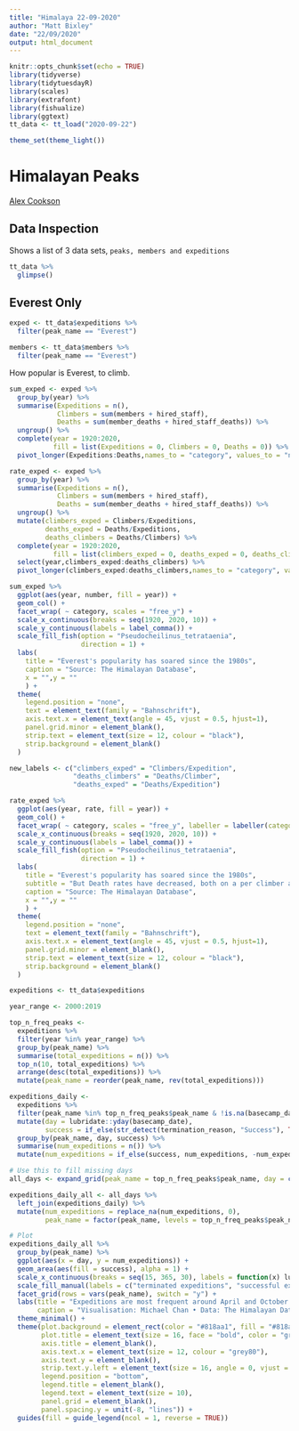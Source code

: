 ```yaml
---
title: "Himalaya 22-09-2020"
author: "Matt Bixley"
date: "22/09/2020"
output: html_document
---
```


```r
knitr::opts_chunk$set(echo = TRUE)
library(tidyverse)
library(tidytuesdayR)
library(scales)
library(extrafont)
library(fishualize)
library(ggtext)
tt_data <- tt_load("2020-09-22")

theme_set(theme_light())
```

# Himalayan Peaks
[Alex Cookson](https://www.alexcookson.com/post/analyzing-himalayan-peaks-first-ascents/)

## Data Inspection
Shows a list of 3 data sets, `peaks, members and expeditions`
```r
tt_data %>% 
  glimpse()
```


## Everest Only
```r
exped <- tt_data$expeditions %>% 
  filter(peak_name == "Everest")

members <- tt_data$members %>% 
  filter(peak_name == "Everest") 
```

How popular is Everest, to climb.

```r
sum_exped <- exped %>%
  group_by(year) %>%
  summarise(Expeditions = n(),
            Climbers = sum(members + hired_staff),
            Deaths = sum(member_deaths + hired_staff_deaths)) %>%
  ungroup() %>%
  complete(year = 1920:2020,
           fill = list(Expeditions = 0, Climbers = 0, Deaths = 0)) %>%
  pivot_longer(Expeditions:Deaths,names_to = "category", values_to = "number")

rate_exped <- exped %>%
  group_by(year) %>%
  summarise(Expeditions = n(),
            Climbers = sum(members + hired_staff),
            Deaths = sum(member_deaths + hired_staff_deaths)) %>%
  ungroup() %>%
  mutate(climbers_exped = Climbers/Expeditions,
         deaths_exped = Deaths/Expeditions,
         deaths_climbers = Deaths/Climbers) %>% 
  complete(year = 1920:2020,
           fill = list(climbers_exped = 0, deaths_exped = 0, deaths_climbers = 0)) %>%
  select(year,climbers_exped:deaths_climbers) %>% 
  pivot_longer(climbers_exped:deaths_climbers,names_to = "category", values_to = "rate")

```

```r
sum_exped %>%
  ggplot(aes(year, number, fill = year)) +
  geom_col() +
  facet_wrap( ~ category, scales = "free_y") +
  scale_x_continuous(breaks = seq(1920, 2020, 10)) +
  scale_y_continuous(labels = label_comma()) +
  scale_fill_fish(option = "Pseudocheilinus_tetrataenia",
                  direction = 1) +
  labs(
    title = "Everest's popularity has soared since the 1980s",
    caption = "Source: The Himalayan Database",
    x = "",y = ""
    ) +
  theme(
    legend.position = "none",
    text = element_text(family = "Bahnschrift"),
    axis.text.x = element_text(angle = 45, vjust = 0.5, hjust=1),
    panel.grid.minor = element_blank(),
    strip.text = element_text(size = 12, colour = "black"),
    strip.background = element_blank()
  )
```

```r
new_labels <- c("climbers_exped" = "Climbers/Expedition", 
                "deaths_climbers" = "Deaths/Climber", 
                "deaths_exped" = "Deaths/Expedition")

rate_exped %>%
  ggplot(aes(year, rate, fill = year)) +
  geom_col() +
  facet_wrap( ~ category, scales = "free_y", labeller = labeller(category = new_labels)) +
  scale_x_continuous(breaks = seq(1920, 2020, 10)) +
  scale_y_continuous(labels = label_comma()) +
  scale_fill_fish(option = "Pseudocheilinus_tetrataenia",
                  direction = 1) +
  labs(
    title = "Everest's popularity has soared since the 1980s",
    subtitle = "But Death rates have decreased, both on a per climber and per expedition basis",
    caption = "Source: The Himalayan Database",
    x = "",y = ""
    ) +
  theme(
    legend.position = "none",
    text = element_text(family = "Bahnschrift"),
    axis.text.x = element_text(angle = 45, vjust = 0.5, hjust=1),
    panel.grid.minor = element_blank(),
    strip.text = element_text(size = 12, colour = "black"),
    strip.background = element_blank()
  )
```

```r
expeditions <- tt_data$expeditions

year_range <- 2000:2019

top_n_freq_peaks <-
  expeditions %>%
  filter(year %in% year_range) %>%
  group_by(peak_name) %>%
  summarise(total_expeditions = n()) %>%
  top_n(10, total_expeditions) %>%
  arrange(desc(total_expeditions)) %>%
  mutate(peak_name = reorder(peak_name, rev(total_expeditions)))

expeditions_daily <-
  expeditions %>%
  filter(peak_name %in% top_n_freq_peaks$peak_name & !is.na(basecamp_date) & year %in% year_range) %>%
  mutate(day = lubridate::yday(basecamp_date),
         success = if_else(str_detect(termination_reason, "Success"), TRUE, FALSE)) %>%
  group_by(peak_name, day, success) %>%
  summarise(num_expeditions = n()) %>%
  mutate(num_expeditions = if_else(success, num_expeditions, -num_expeditions))

# Use this to fill missing days
all_days <- expand_grid(peak_name = top_n_freq_peaks$peak_name, day = c(1:365), success = c(TRUE, FALSE))

expeditions_daily_all <- all_days %>%
  left_join(expeditions_daily) %>%
  mutate(num_expeditions = replace_na(num_expeditions, 0),
         peak_name = factor(peak_name, levels = top_n_freq_peaks$peak_name, ordered = TRUE))

# Plot
expeditions_daily_all %>%
  group_by(peak_name) %>%
  ggplot(aes(x = day, y = num_expeditions)) +
  geom_area(aes(fill = success), alpha = 1) +
  scale_x_continuous(breaks = seq(15, 365, 30), labels = function(x) lubridate::month(as.Date(x, origin = '2019-01-01'), label = TRUE)) +
  scale_fill_manual(labels = c("terminated expeditions", "successful expeditions"), values = c("#1a1a1a", "#b5b4bf")) +
  facet_grid(rows = vars(peak_name), switch = "y") +
  labs(title = "Expeditions are most frequent around April and October for the top 10 travelled peaks 2000-2019",
       caption = "Visualisation: Michael Chan • Data: The Himalayan Database") +
  theme_minimal() +
  theme(plot.background = element_rect(color = "#818aa1", fill = "#818aa1"),
        plot.title = element_text(size = 16, face = "bold", color = "grey80"),
        axis.title = element_blank(),
        axis.text.x = element_text(size = 12, colour = "grey80"),
        axis.text.y = element_blank(),
        strip.text.y.left = element_text(size = 16, angle = 0, vjust = 0.4, colour = "grey80"),
        legend.position = "bottom",
        legend.title = element_blank(),
        legend.text = element_text(size = 10),
        panel.grid = element_blank(),
        panel.spacing.y = unit(-8, "lines")) +
  guides(fill = guide_legend(ncol = 1, reverse = TRUE))

```


<!--chapter:end:22-09-2020_Himalaya.Rmd-->

